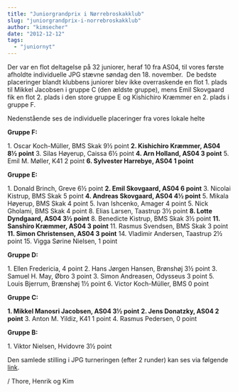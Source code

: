 ```yaml
---
title: "Juniorgrandprix i Nørrebroskakklub"
slug: "juniorgrandprix-i-norrebroskakklub"
author: "kimsecher"
date: "2012-12-12"
tags: 
  - "juniornyt"
---
```


Der var en flot deltagelse på 32 juniorer, heraf 10 fra AS04, til vores første afholdte individuelle JPG stævne søndag den 18. november.  De bedste placeringer blandt klubbens juniorer blev ikke overraskende en flot 1. plads til Mikkel Jacobsen i gruppe C (den ældste gruppe), mens Emil Skovgaard fik en flot 2. plads i den store gruppe E og Kishichiro Kræmmer en 2. plads i gruppe F.

Nedenstående ses de individuelle placeringer fra vores lokale helte

**Gruppe F:**

1\. Oscar Koch-Müller, BMS Skak 9½ point **2\. Kishichiro Kræmmer, AS04 8½ point** 3. Silas Høyerup, Caissa 6½ point **4\. Arn Holland, AS04 3 point** 5. Emil M. Møller, K41 2 point **6\. Sylvester Harrebye, AS04 1 point**

**Gruppe E:**

1\. Donald Brinch, Greve 6½ point **2\. Emil Skovgaard, AS04 6 point** 3. Nicolai Kistrup, BMS Skak 5 point **4\. Andreas Skovgaard, AS04 4½ point** 5. Mikala Høyerup, BMS Skak 4 point 5. Ivan Ishcenko, Amager 4 point 5. Nick Gholami, BMS Skak 4 point 8. Elias Larsen, Taastrup 3½ point **8\. Lotte Dyndgaard, AS04 3½ point** 8. Benedicte Kistrup, BMS Skak 3½ point **11\. Sanshiro Kræmmer, AS04 3 point** 11. Rasmus Svendsen, BMS Skak 3 point **11\. Simon Christensen, AS04 3 point** 14. Vladimir Andersen, Taastrup 2½ point 15. Vigga Sørine Nielsen, 1 point

**Gruppe D:**

1\. Ellen Fredericia, 4 point 2. Hans Jørgen Hansen, Brønshøj 3½ point 3. Samuel H. May, Øbro 3 point 3. Simon Andreasen, Odysseus 3 point 5. Louis Bjerrum, Brænshøj 1½ point 6. Victor Koch-Müller, BMS 0 point

**Gruppe C:**

**1\. Mikkel Manosri Jacobsen, AS04 3½ point** **2\. Jens Donatzky, AS04 2 point** 3. Anton M. Yildiz, K41 1 point 4. Rasmus Pedersen, 0 point

**Gruppe B:**

1\. Viktor Nielsen, Hvidovre 3½ point

Den samlede stilling i JPG turneringen (efter 2 runder) kan ses via følgende [link](http://www.kobenhavnsskakunion.dk/juniorgrandprix/index.php?id=3).

/ Thore, Henrik og Kim

